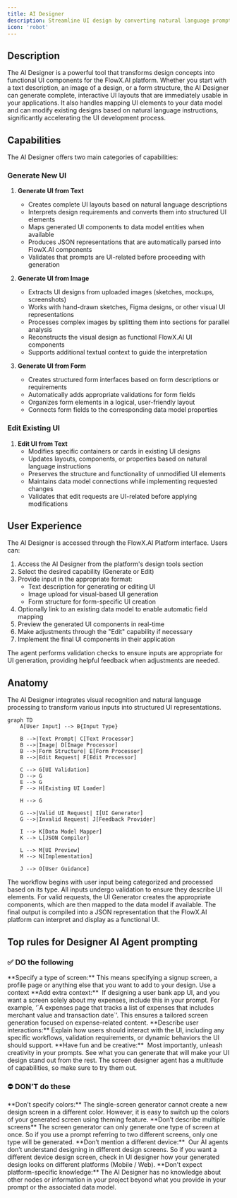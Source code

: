 ```yaml
---
title: AI Designer
description: Streamline UI design by converting natural language prompts, Figma Designs or sketches into complete UI layouts with validations and data models.
icon: 'robot'
---
```


## Description

The AI Designer is a powerful tool that transforms design concepts into functional UI components for the FlowX.AI platform. Whether you start with a text description, an image of a design, or a form structure, the AI Designer can generate complete, interactive UI layouts that are immediately usable in your applications. It also handles mapping UI elements to your data model and can modify existing designs based on natural language instructions, significantly accelerating the UI development process.

## Capabilities

The AI Designer offers two main categories of capabilities:

### Generate New UI

1. **Generate UI from Text**
   - Creates complete UI layouts based on natural language descriptions
   - Interprets design requirements and converts them into structured UI elements
   - Maps generated UI components to data model entities when available
   - Produces JSON representations that are automatically parsed into FlowX.AI components
   - Validates that prompts are UI-related before proceeding with generation

2. **Generate UI from Image**
   - Extracts UI designs from uploaded images (sketches, mockups, screenshots)
   - Works with hand-drawn sketches, Figma designs, or other visual UI representations
   - Processes complex images by splitting them into sections for parallel analysis
   - Reconstructs the visual design as functional FlowX.AI UI components
   - Supports additional textual context to guide the interpretation

3. **Generate UI from Form**
   - Creates structured form interfaces based on form descriptions or requirements
   - Automatically adds appropriate validations for form fields
   - Organizes form elements in a logical, user-friendly layout
   - Connects form fields to the corresponding data model properties

### Edit Existing UI

1. **Edit UI from Text**
   - Modifies specific containers or cards in existing UI designs
   - Updates layouts, components, or properties based on natural language instructions
   - Preserves the structure and functionality of unmodified UI elements
   - Maintains data model connections while implementing requested changes
   - Validates that edit requests are UI-related before applying modifications

## User Experience

The AI Designer is accessed through the FlowX.AI Platform interface. Users can:

1. Access the AI Designer from the platform's design tools section
2. Select the desired capability (Generate or Edit)
3. Provide input in the appropriate format:
   - Text description for generating or editing UI
   - Image upload for visual-based UI generation
   - Form structure for form-specific UI creation
4. Optionally link to an existing data model to enable automatic field mapping
5. Preview the generated UI components in real-time
6. Make adjustments through the "Edit" capability if necessary
7. Implement the final UI components in their application

The agent performs validation checks to ensure inputs are appropriate for UI generation, providing helpful feedback when adjustments are needed.

## Anatomy

The AI Designer integrates visual recognition and natural language processing to transform various inputs into structured UI representations.

```mermaid
graph TD
    A[User Input] --> B{Input Type}
    
    B -->|Text Prompt| C[Text Processor]
    B -->|Image| D[Image Processor]
    B -->|Form Structure| E[Form Processor]
    B -->|Edit Request| F[Edit Processor]
    
    C --> G[UI Validation]
    D --> G
    E --> G
    F --> H[Existing UI Loader]
    
    H --> G
    
    G -->|Valid UI Request| I[UI Generator]
    G -->|Invalid Request| J[Feedback Provider]
    
    I --> K[Data Model Mapper]
    K --> L[JSON Compiler]
    
    L --> M[UI Preview]
    M --> N[Implementation]
    
    J --> O[User Guidance]
```

The workflow begins with user input being categorized and processed based on its type. All inputs undergo validation to ensure they describe UI elements. For valid requests, the UI Generator creates the appropriate components, which are then mapped to the data model if available. The final output is compiled into a JSON representation that the FlowX.AI platform can interpret and display as a functional UI.

## Top rules for Designer AI Agent prompting

### ✅ DO the following

<Card icon="square-check" color="green" horizontal="true">
    **Specify a type of screen:**
    This means specifying a signup screen, a profile page or anything else that you want to add to your design. Use a context
</Card>

<Card icon="square-check" color="green" horizontal="true">
    **Add extra context:** 
    If designing a user bank app UI, and you want a screen solely about my expenses, include this in your prompt. For example, ‘`A expenses page that tracks a list of expenses that includes merchant value and transaction date`’. This ensures a tailored screen generation focused on expense-related content.
</Card>

<Card icon="square-check" color="green" horizontal="true">
    **Describe user interactions:**
    Explain how users should interact with the UI, including any specific workflows, validation requirements, or dynamic behaviors the UI should support.
</Card>


<Card icon="square-check" color="green" horizontal="true">
    **Have fun and be creative:** 
    Most importantly, unleash creativity in your prompts. See what you can generate that will make your UI design stand out from the rest. The screen designer agent has a multitude of capabilities, so make sure to try them out.
</Card>

### ⛔ **DON’T** do these

<Card icon="ban" color="red" horizontal="true">
    **Don’t specify colors:**
    The single-screen generator cannot create a new design screen in a different color. However, it is easy to switch up the colors of your generated screen using theming feature.
</Card>

<Card icon="ban" color="red" horizontal="true">
    **Don’t describe multiple screens**
    The screen generator can only generate one type of screen at once. So if you use a prompt referring to two different screens, only one type will be generated.
</Card>

<Card icon="ban" color="red" horizontal="true">
    **Don’t mention a different device:** 
    Our AI agents don’t understand designing in different design screens. So if you want a different device design screen, check in UI designer how your generated design looks on different platforms (Mobile / Web).
</Card>

<Card icon="ban" color="red" horizontal="true">
    **Don't expect platform-specific knowledge:**
    The AI Designer has no knowledge about other nodes or information in your project beyond what you provide in your prompt or the associated data model.
</Card>

